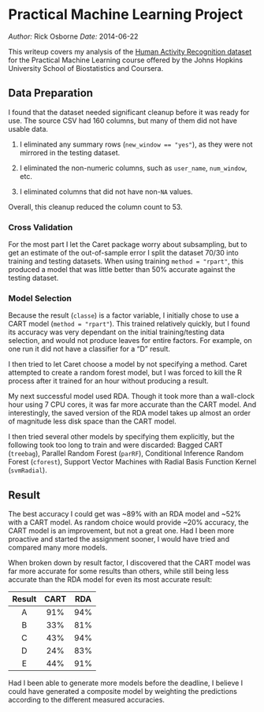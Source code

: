 # Practical Machine Learning Project

_Author:_ Rick Osborne
_Date:_ 2014-06-22

This writeup covers my analysis of the [Human Activity Recognition dataset](http://groupware.les.inf.puc-rio.br/har) for the Practical Machine Learning course offered by the Johns Hopkins University School of Biostatistics and Coursera.

## Data Preparation

I found that the dataset needed significant cleanup before it was ready for use.  The source CSV had 160 columns, but many of them did not have usable data.

  1. I eliminated any summary rows (`new_window == "yes"`), as they were not mirrored in the testing dataset.

  2. I eliminated the non-numeric columns, such as `user_name`, `num_window`, etc.
  
  3. I eliminated columns that did not have non-`NA` values.
  
Overall, this cleanup reduced the column count to 53.

### Cross Validation

For the most part I let the Caret package worry about subsampling, but to get an estimate of the out-of-sample error I split the dataset 70/30 into training and testing datasets.  When using training `method = "rpart"`, this produced a model that was little better than 50% accurate against the testing dataset.

### Model Selection

Because the result (`classe`) is a factor variable, I initially chose to use a CART model (`method = "rpart"`).  This trained relatively quickly, but I found its accuracy was very dependant on the initial training/testing data selection, and would not produce leaves for entire factors.  For example, on one run it did not have a classifier for a "D" result.

I then tried to let Caret choose a model by not specifying a method.  Caret attempted to create a random forest model, but I was forced to kill the R process after it trained for an hour without producing a result.

My next successful model used RDA. Though it took more than a wall-clock hour using 7 CPU cores, it was far more accurate than the CART model.  And interestingly, the saved version of the RDA model takes up almost an order of magnitude less disk space than the CART model.

I then tried several other models by specifying them explicitly, but the following took too long to train and were discarded: Bagged CART (`treebag`), Parallel Random Forest (`parRF`), Conditional Inference Random Forest (`cforest`), Support Vector Machines with Radial Basis Function Kernel (`svmRadial`).

## Result

The best accuracy I could get was ~89% with an RDA model and ~52% with a CART model.  As random choice would provide ~20% accuracy, the CART model is an improvement, but not a great one.  Had I been more proactive and started the assignment sooner, I would have tried and compared many more models.

When broken down by result factor, I discovered that the CART model was far more accurate for some results than others, while still being less accurate than the RDA model for even its most accurate result:

|Result|CART|RDA|
|:-:|:---:|:---:|
| A | 91% | 94% |
| B | 33% | 81% |
| C | 43% | 94% |
| D | 24% | 83% |
| E | 44% | 91% |

Had I been able to generate more models before the deadline, I believe I could have generated a composite model by weighting the predictions according to the different measured accuracies.